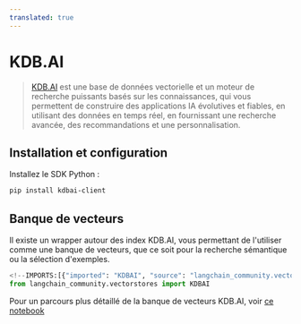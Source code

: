 ```yaml
---
translated: true
---
```


# KDB.AI

>[KDB.AI](https://kdb.ai) est une base de données vectorielle et un moteur de recherche puissants basés sur les connaissances, qui vous permettent de construire des applications IA évolutives et fiables, en utilisant des données en temps réel, en fournissant une recherche avancée, des recommandations et une personnalisation.

## Installation et configuration

Installez le SDK Python :

```bash
pip install kdbai-client
```

## Banque de vecteurs

Il existe un wrapper autour des index KDB.AI, vous permettant de l'utiliser comme une banque de vecteurs,
que ce soit pour la recherche sémantique ou la sélection d'exemples.

```python
<!--IMPORTS:[{"imported": "KDBAI", "source": "langchain_community.vectorstores", "docs": "https://api.python.langchain.com/en/latest/vectorstores/langchain_community.vectorstores.kdbai.KDBAI.html", "title": "KDB.AI"}]-->
from langchain_community.vectorstores import KDBAI
```

Pour un parcours plus détaillé de la banque de vecteurs KDB.AI, voir [ce notebook](/docs/integrations/vectorstores/kdbai)
